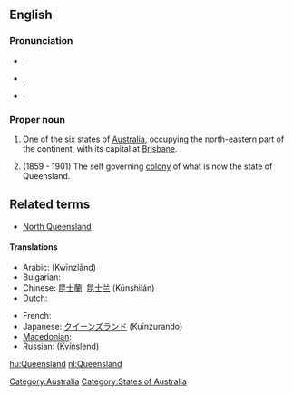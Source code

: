 ==English==
{{wikipedia}}

===Pronunciation===
* {{a|AusE}} {{IPA|/ˈkwɪːnzˌlæːnd/}}, {{SAMPA|/"kwI:nz%l{nd/}}
* {{a|UK}} {{IPA|/ˈkwiːnz.lænd/}}, {{SAMPA|/"kwi:nz.l{nd/}}
* {{a|US}} {{IPA|/ˈkwiːnzlənd/}}, {{SAMPA|/"kwi:nzl@nd/}}

===Proper noun===
{{en-proper noun}}

# One of the six states of [[Australia]], occupying the north-eastern part of the continent, with its capital at [[Brisbane]].
# {{historical}} (1859 - 1901) The self governing [[colony]] of what is now the state of Queensland.

==Related terms==
*[[North Queensland]]

====Translations====
{{trans-top|Australian state}}
* Arabic: {{Arab|[[كوينزلاند]]}} (Kwīnzlānd) {{m}}
* Bulgarian: {{t-|bg|Куиинсланд|sc=Cyrl}}
* Chinese: [[昆士蘭]], [[昆士兰]] (Kūnshìlán)
* Dutch: {{t+|nl|Queensland}}
{{trans-mid}}
* French: {{t-|fr|Queensland|m}}
* Japanese: [[クイーンズランド]] (Kuīnzurando)
* [[Macedonian]]: {{t|mk|Квинсленд|m|tr=Kvínslend|sc=Cyrl}}
* Russian: {{t|ru|Квинсленд|m|sc=Cyrl}} (Kvínslend)
{{trans-bottom}}

[[Category:Australia]]
[[Category:States of Australia]]

[[hu:Queensland]]
[[nl:Queensland]]